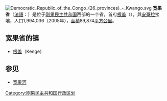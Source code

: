 [[File:Democratic_Republic_of_the_Congo_(26_provinces)_-_Kwango.svg|thumb]]
'''宽果省'''（[[法語|法語]]：'''{{lang|fr|Province du Kwango}}'''）是位于[[刚果民主共和国|刚果民主共和国]]西部的一个省，首府[[根盖|根盖]]（{{lang|fr|Kenge}}），與[[安哥拉|安哥拉]]接壤，人口1,994,036（2005年），[[面積|面積]]89,874[[平方公里|平方公里]]。

==宽果省的镇==
*[[根盖|根盖]]（Kenge）

==参见==
*[[宽果河|宽果河]]

{{DRCongo-geo-stub}}
{{coord|display=title}}
{{RDC}}

[[Category:刚果民主共和国行政区划|Category:刚果民主共和国行政区划]]